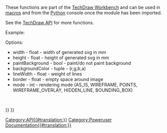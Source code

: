 <languages/>
<div lang="en" dir="ltr" class="mw-content-ltr">
{{VeryImportantMessage|(November 2018) This information may be incomplete and outdated. For the latest API, see the [https://freecad.org/api autogenerated API documentation].}}
These functions are part of the [[TechDraw Workbench|TechDraw Workbench]] and can be used in [[macros|macros]] and from the [[Python|Python]] console once the {{incode|TechDrawGui}} module has been imported.
</div>

<div lang="en" dir="ltr" class="mw-content-ltr">
See the [[TechDraw API|TechDraw API]] for more functions.
</div>

<div lang="en" dir="ltr" class="mw-content-ltr">
Example:
</div>
{{Code|code=
import FreeCAD
import TechDrawGui

p = FreeCAD.ActiveDocument.Page

f = "/home/localuser/myPdfDirectory/savePage.pdf"
TechDrawGui.exportPageAsPdf(p, f)

f = "/home/localuser/mySvgDirectory/savePage.svg"
TechDrawGui.exportPageAsSvg(p, f)
}}

<div lang="en" dir="ltr" class="mw-content-ltr">
{{APIFunction|exportPageAsPdf|pageObject, filePath|save a copy of pageObject in PDF format to location filePath|none}}
{{APIFunction|exportPageAsSvg|pageObject, filePath|save a copy of pageObject in SVG format to location filePath|none}}
{{APIFunction|copyActiveViewToSvgFile|document, filePath, (options)|save a copy of the active view for "document" to file "filePath"|double (estimated scale)}}
Options:
* width - float - width of generated svg in mm
* height - float - height of generated svg in mm
* paintBackground - bool - paint/do not paint background
* backgroundColor - tuple - (r,g,b,a)
* lineWidth - float - weight of lines
* border - float - empty space around image
* mode - int - rendering mode (AS_IS, WIREFRAME, POINTS, WIREFRAME_OVERLAY, HIDDEN_LINE, BOUNDING_BOX)
<br/>
{{APIFunction|addQGIToView|view, QGraphicsItem|add a QGraphicsItem (created using PySide) to a View|none}}
</div>

{{TechDraw Tools navi{{#translation:}}}}
{{Userdocnavi{{#translation:}}}}
[[Category:API{{#translation:}}]]
[[Category:Poweruser Documentation{{#translation:}}]]
{{clear}}
